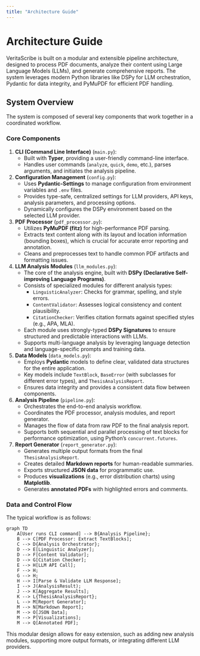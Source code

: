 ```yaml
---
title: "Architecture Guide"
---
```


# Architecture Guide

VeritaScribe is built on a modular and extensible pipeline architecture, designed to process PDF documents, analyze their content using Large Language Models (LLMs), and generate comprehensive reports. The system leverages modern Python libraries like DSPy for LLM orchestration, Pydantic for data integrity, and PyMuPDF for efficient PDF handling.

## System Overview

The system is composed of several key components that work together in a coordinated workflow.

### Core Components

1.  **CLI (Command Line Interface)** (`main.py`):
    *   Built with **Typer**, providing a user-friendly command-line interface.
    *   Handles user commands (`analyze`, `quick`, `demo`, etc.), parses arguments, and initiates the analysis pipeline.

2.  **Configuration Management** (`config.py`):
    *   Uses **Pydantic-Settings** to manage configuration from environment variables and `.env` files.
    *   Provides type-safe, centralized settings for LLM providers, API keys, analysis parameters, and processing options.
    *   Dynamically configures the DSPy environment based on the selected LLM provider.

3.  **PDF Processor** (`pdf_processor.py`):
    *   Utilizes **PyMuPDF (fitz)** for high-performance PDF parsing.
    *   Extracts text content along with its layout and location information (bounding boxes), which is crucial for accurate error reporting and annotation.
    *   Cleans and preprocesses text to handle common PDF artifacts and formatting issues.

4.  **LLM Analysis Modules** (`llm_modules.py`):
    *   The core of the analysis engine, built with **DSPy (Declarative Self-improving Language Programs)**.
    *   Consists of specialized modules for different analysis types:
        *   `LinguisticAnalyzer`: Checks for grammar, spelling, and style errors.
        *   `ContentValidator`: Assesses logical consistency and content plausibility.
        *   `CitationChecker`: Verifies citation formats against specified styles (e.g., APA, MLA).
    *   Each module uses strongly-typed **DSPy Signatures** to ensure structured and predictable interactions with LLMs.
    *   Supports multi-language analysis by leveraging language detection and language-specific prompts and training data.

5.  **Data Models** (`data_models.py`):
    *   Employs **Pydantic** models to define clear, validated data structures for the entire application.
    *   Key models include `TextBlock`, `BaseError` (with subclasses for different error types), and `ThesisAnalysisReport`.
    *   Ensures data integrity and provides a consistent data flow between components.

6.  **Analysis Pipeline** (`pipeline.py`):
    *   Orchestrates the end-to-end analysis workflow.
    *   Coordinates the PDF processor, analysis modules, and report generator.
    *   Manages the flow of data from raw PDF to the final analysis report.
    *   Supports both sequential and parallel processing of text blocks for performance optimization, using Python's `concurrent.futures`.

7.  **Report Generator** (`report_generator.py`):
    *   Generates multiple output formats from the final `ThesisAnalysisReport`.
    *   Creates detailed **Markdown reports** for human-readable summaries.
    *   Exports structured **JSON data** for programmatic use.
    *   Produces **visualizations** (e.g., error distribution charts) using **Matplotlib**.
    *   Generates **annotated PDFs** with highlighted errors and comments.

### Data and Control Flow

The typical workflow is as follows:

```mermaid
graph TD
    A[User runs CLI command] --> B{Analysis Pipeline};
    B --> C[PDF Processor: Extract TextBlocks];
    C --> D{Analysis Orchestrator};
    D --> E[Linguistic Analyzer];
    D --> F[Content Validator];
    D --> G[Citation Checker];
    E --> H[LLM API Call];
    F --> H;
    G --> H;
    H --> I[Parse & Validate LLM Response];
    I --> J(AnalysisResult);
    J --> K[Aggregate Results];
    K --> L{ThesisAnalysisReport};
    L --> M[Report Generator];
    M --> N[Markdown Report];
    M --> O[JSON Data];
    M --> P[Visualizations];
    M --> Q[Annotated PDF];
```

This modular design allows for easy extension, such as adding new analysis modules, supporting more output formats, or integrating different LLM providers.
